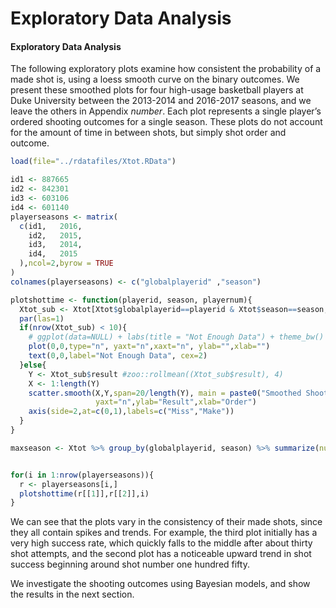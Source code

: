 # Exploratory Data Analysis {#EDA}


#### Exploratory Data Analysis

The following exploratory plots examine how consistent the probability of a made shot is, using a loess smooth curve on the binary outcomes. We present these smoothed plots for four high-usage basketball players at Duke University between the 2013-2014 and 2016-2017 seasons, and we leave the others in Appendix *number*. Each plot represents a single player's ordered shooting outcomes for a single season. These plots do not account for the amount of time in between shots, but simply shot order and outcome. 

```r
load(file="../rdatafiles/Xtot.RData")

id1 <- 887665 
id2 <- 842301 
id3 <- 603106 
id4 <- 601140 
playerseasons <- matrix(
  c(id1,   2016,
    id2,   2015,
    id3,   2014,
    id4,   2015
  ),ncol=2,byrow = TRUE
)
colnames(playerseasons) <- c("globalplayerid" ,"season")
```

```r

plotshottime <- function(playerid, season, playernum){
  Xtot_sub <- Xtot[Xtot$globalplayerid==playerid & Xtot$season==season,]
  par(las=1)
  if(nrow(Xtot_sub) < 10){
    # ggplot(data=NULL) + labs(title = "Not Enough Data") + theme_bw()
    plot(0,0,type="n", yaxt="n",xaxt="n", ylab="",xlab="")
    text(0,0,label="Not Enough Data", cex=2)
  }else{
    Y <- Xtot_sub$result #zoo::rollmean((Xtot_sub$result), 4)
    X <- 1:length(Y)
    scatter.smooth(X,Y,span=20/length(Y), main = paste0("Smoothed Shooting Outcomes: Player ",playernum),
                   yaxt="n",ylab="Result",xlab="Order")
    axis(side=2,at=c(0,1),labels=c("Miss","Make"))
  }
}

maxseason <- Xtot %>% group_by(globalplayerid, season) %>% summarize(num=n()) %>% group_by(globalplayerid) %>% mutate(m=max(num)) %>% filter(num==m) %>% as.data.frame()


for(i in 1:nrow(playerseasons)){
  r <- playerseasons[i,]
  plotshottime(r[[1]],r[[2]],i)
}
```

We can see that the plots vary in the consistency of their made shots, since they all contain spikes and trends. For example, the third plot initially has a very high success rate, which quickly falls to the middle after about thirty shot attempts, and the second plot has a noticeable upward trend in shot success beginning around shot number one hundred fifty.

We investigate the shooting outcomes using Bayesian models, and show the results in the next section.
